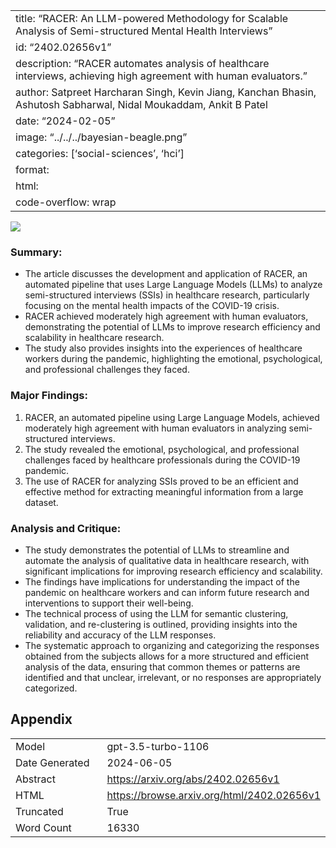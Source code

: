 
---
title: "RACER: An LLM-powered Methodology for Scalable Analysis of Semi-structured Mental Health Interviews"
id: "2402.02656v1"
description: "RACER automates analysis of healthcare interviews, achieving high agreement with human evaluators."
author: Satpreet Harcharan Singh, Kevin Jiang, Kanchan Bhasin, Ashutosh Sabharwal, Nidal Moukaddam, Ankit B Patel
date: "2024-02-05"
image: "../../../bayesian-beagle.png"
categories: ['social-sciences', 'hci']
format:
  html:
    code-overflow: wrap
---

![](../../../bayesian-beagle.png)

### Summary:
- The article discusses the development and application of RACER, an automated pipeline that uses Large Language Models (LLMs) to analyze semi-structured interviews (SSIs) in healthcare research, particularly focusing on the mental health impacts of the COVID-19 crisis.
- RACER achieved moderately high agreement with human evaluators, demonstrating the potential of LLMs to improve research efficiency and scalability in healthcare research.
- The study also provides insights into the experiences of healthcare workers during the pandemic, highlighting the emotional, psychological, and professional challenges they faced.

### Major Findings:
1. RACER, an automated pipeline using Large Language Models, achieved moderately high agreement with human evaluators in analyzing semi-structured interviews.
2. The study revealed the emotional, psychological, and professional challenges faced by healthcare professionals during the COVID-19 pandemic.
3. The use of RACER for analyzing SSIs proved to be an efficient and effective method for extracting meaningful information from a large dataset.

### Analysis and Critique:
- The study demonstrates the potential of LLMs to streamline and automate the analysis of qualitative data in healthcare research, with significant implications for improving research efficiency and scalability.
- The findings have implications for understanding the impact of the pandemic on healthcare workers and can inform future research and interventions to support their well-being.
- The technical process of using the LLM for semantic clustering, validation, and re-clustering is outlined, providing insights into the reliability and accuracy of the LLM responses.
- The systematic approach to organizing and categorizing the responses obtained from the subjects allows for a more structured and efficient analysis of the data, ensuring that common themes or patterns are identified and that unclear, irrelevant, or no responses are appropriately categorized.

## Appendix

|          |          |
|----------|----------|
| Model     | gpt-3.5-turbo-1106       |
| Date Generated     | 2024-06-05       |
| Abstract | [https://arxiv.org/abs/2402.02656v1](https://arxiv.org/abs/2402.02656v1)        |
| HTML     | [https://browse.arxiv.org/html/2402.02656v1](https://browse.arxiv.org/html/2402.02656v1)       |
| Truncated       | True       |
| Word Count       | 16330       |